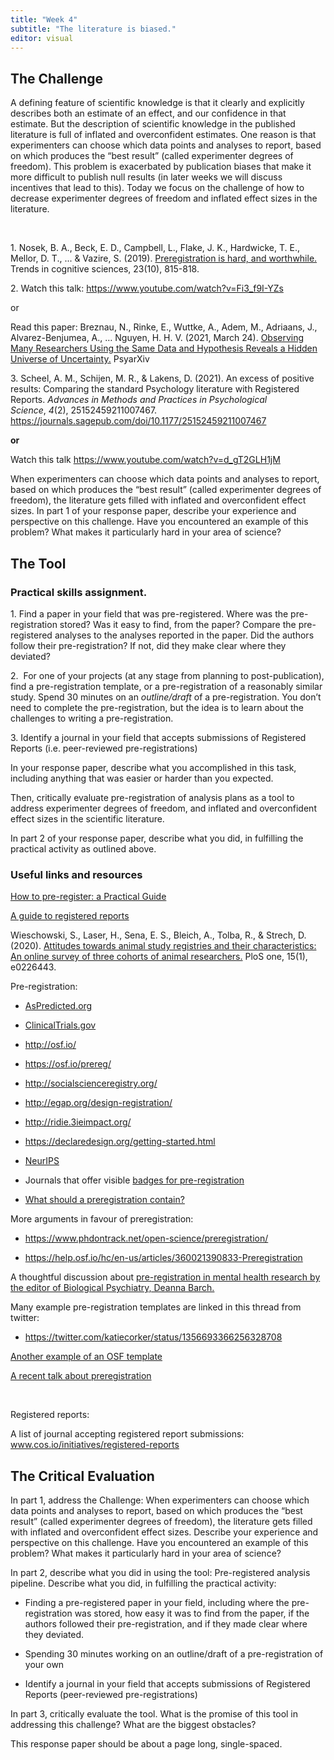 ```yaml
---
title: "Week 4"
subtitle: "The literature is biased."
editor: visual
---
```


## The Challenge

A defining feature of scientific knowledge is that it clearly and explicitly describes both an estimate of an effect, and our confidence in that estimate. But the description of scientific knowledge in the published literature is full of inflated and overconfident estimates. One reason is that experimenters can choose which data points and analyses to report, based on which produces the "best result" (called experimenter degrees of freedom). This problem is exacerbated by publication biases that make it more difficult to publish null results (in later weeks we will discuss incentives that lead to this). Today we focus on the challenge of how to decrease experimenter degrees of freedom and inflated effect sizes in the literature. 

 

1\. Nosek, B. A., Beck, E. D., Campbell, L., Flake, J. K., Hardwicke, T. E., Mellor, D. T., \... & Vazire, S. (2019). [Preregistration is hard, and worthwhile.](https://www.sciencedirect.com/science/article/pii/S1364661319301846?casa_token=UxxDmNYIJ3gAAAAA:HBze9ezyCMaB_QumVL7_O7P7Sik2lQzvpJawULyB9VsbAhwAgKK5xQW-wmkGQyr67hgvDNH0CQ) Trends in cognitive sciences, 23(10), 815-818.

2\. Watch this talk: <https://www.youtube.com/watch?v=Fi3_f9I-YZs>

or

Read this paper: Breznau, N., Rinke, E., Wuttke, A., Adem, M., Adriaans, J., Alvarez-Benjumea, A., ... Nguyen, H. H. V. (2021, March 24). [Observing Many Researchers Using the Same Data and Hypothesis Reveals a Hidden Universe of Uncertainty.](https://osf.io/preprints/metaarxiv/cd5j9/) PsyarXiv

3\. Scheel, A. M., Schijen, M. R., & Lakens, D. (2021). An excess of positive results: Comparing the standard Psychology literature with Registered Reports. *Advances in Methods and Practices in Psychological Science*, *4*(2), 25152459211007467. <https://journals.sagepub.com/doi/10.1177/25152459211007467>

**or**

Watch this talk <https://www.youtube.com/watch?v=d_gT2GLH1jM>

When experimenters can choose which data points and analyses to report, based on which produces the "best result" (called experimenter degrees of freedom), the literature gets filled with inflated and overconfident effect sizes. In part 1 of your response paper, describe your experience and perspective on this challenge. Have you encountered an example of this problem? What makes it particularly hard in your area of science?

## The Tool

### Practical skills assignment.

1\. Find a paper in your field that was pre-registered. Where was the pre-registration stored? Was it easy to find, from the paper? Compare the pre-registered analyses to the analyses reported in the paper. Did the authors follow their pre-registration? If not, did they make clear where they deviated?

2.  For one of your projects (at any stage from planning to post-publication), find a pre-registration template, or a pre-registration of a reasonably similar study. Spend 30 minutes on an *outline/draft* of a pre-registration. You don't need to complete the pre-registration, but the idea is to learn about the challenges to writing a pre-registration. 

3\. Identify a journal in your field that accepts submissions of Registered Reports (i.e. peer-reviewed pre-registrations)

In your response paper, describe what you accomplished in this task, including anything that was easier or harder than you expected.

Then, critically evaluate pre-registration of analysis plans as a tool to address experimenter degrees of freedom, and inflated and overconfident effect sizes in the scientific literature.

In part 2 of your response paper, describe what you did, in fulfilling the practical activity as outlined above. 

### Useful links and resources

[How to pre-register: a Practical Guide](https://osf.io/2vu7m/)

[A guide to registered reports](https://www.cos.io/initiatives/registered-reports)

Wieschowski, S., Laser, H., Sena, E. S., Bleich, A., Tolba, R., & Strech, D. (2020). [Attitudes towards animal study registries and their characteristics: An online survey of three cohorts of animal researchers.](https://journals.plos.org/plosone/article?id=10.1371/journal.pone.0226443) PloS one, 15(1), e0226443.

Pre-registration:

-   [AsPredicted.org](https://aspredicted.org/)

-   [ClinicalTrials.gov](https://clinicaltrials.gov/)

-   <http://osf.io/>

-   <https://osf.io/prereg/>

-   <http://socialscienceregistry.org/>

-   <http://egap.org/design-registration/>

-   <http://ridie.3ieimpact.org/>

-   <https://declaredesign.org/getting-started.html>

-   [NeurIPS](https://preregister.science/neurips2020.html)

-   Journals that offer visible [badges for pre-registration](https://www.cos.io/initiatives/badges)

-   [What should a preregistration contain?](https://psyarxiv.com/cj5mh/)

More arguments in favour of preregistration:

-   <https://www.phdontrack.net/open-science/preregistration/>

-   <https://help.osf.io/hc/en-us/articles/360021390833-Preregistration>

A thoughtful discussion about [pre-registration in mental health research by the editor of Biological Psychiatry, Deanna Barch.](https://www.bpsgos.org/article/S2667-1743(21)00062-8/fulltext)

Many example pre-registration templates are linked in this thread from twitter:

-   <https://twitter.com/katiecorker/status/1356693366256328708>

[Another example of an OSF template](https://docs.google.com/document/d/1DaNmJEtBy04bq1l5OxS4JAscdZEkUGATURWwnBKLYxk/edit?pli=1)

[A recent talk about preregistration](https://www.youtube.com/watch?v=-fz_kZvlWpw)

 

Registered reports:

A list of journal accepting registered report submissions: [www.cos.io/initiatives/registered-reports](http://www.cos.io/initiatives/registered-reports)

## The Critical Evaluation

In part 1, address the Challenge: When experimenters can choose which data points and analyses to report, based on which produces the "best result" (called experimenter degrees of freedom), the literature gets filled with inflated and overconfident effect sizes. Describe your experience and perspective on this challenge. Have you encountered an example of this problem? What makes it particularly hard in your area of science?

In part 2, describe what you did in using the tool: Pre-registered analysis pipeline. Describe what you did, in fulfilling the practical activity:

-   Finding a pre-registered paper in your field, including where the pre-registration was stored, how easy it was to find from the paper, if the authors followed their pre-registration, and if they made clear where they deviated.

<!-- -->

-   Spending 30 minutes working on an outline/draft of a pre-registration of your own

-   Identify a journal in your field that accepts submissions of Registered Reports (peer-reviewed pre-registrations)

In part 3, critically evaluate the tool. What is the promise of this tool in addressing this challenge? What are the biggest obstacles? 

This response paper should be about a page long, single-spaced.
